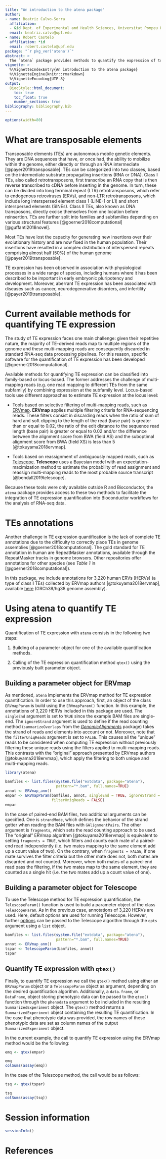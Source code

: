 ```yaml
---
title: "An introduction to the atena package"
author:
- name: Beatriz Calvo-Serra
  affiliation:
  - &id Dept. of Experimental and Health Sciences, Universitat Pompeu Fabra, Barcelona, Spain
  email: beatriz.calvo@upf.edu
- name: Robert Castelo
  affiliation: *id
  email: robert.castelo@upf.edu
package: "`r pkg_ver('atena')`"
abstract: >
  The `atena` package provides methods to quantify the expression of transposable elements within R and Bioconductor.
vignette: >
  %\VignetteIndexEntry{An introduction to the atena package}
  %\VignetteEngine{knitr::rmarkdown}
  %\VignetteEncoding{UTF-8}
output:
  BiocStyle::html_document:
    toc: true
    toc_float: true
    number_sections: true
bibliography: bibliography.bib
---
```


```r
options(width=80)
```

# What are transposable elements

Transposable elements (TEs) are autonomous mobile genetic elements. They are DNA sequences that have, or once had, the ability to mobilize within the genome, either directly or through an RNA intermediate [@payer2019transposable]. TEs can be categorized into two classes, based on the intermediate substrate propagating insertions (RNA or DNA). Class I TEs, also called retrotransposons, first transcribe an RNA copy that is then reverse transcribed to cDNA before inserting in the genome. In turn, these can be divided into long terminal repeat (LTR) retrotransposons, which refer to endogenous retroviruses (ERVs), and non-LTR retrotransposons, which include long interspersed element class 1 (LINE-1 or L1) and short interspersed elements (SINEs). Class II TEs, also known as DNA transposons, directly excise themselves from one location before reinsertion. TEs are further split into families and subfamilies depending on various structural features [@goerner2018computational]  [@guffanti2018novel].

Most TEs have lost the capacity for generating new insertions over their evolutionary history and are now fixed in the human population. Their insertions have resulted in a complex distribution of interspersed repeats comprising almost half (50%) of the human genome [@payer2019transposable].

TE expression has been observed in association with physiological processes in a wide range of species, including humans where it has been described to be important in early embryonic pluripotency and development. Moreover, aberrant TE expression has been associated with diseases such as cancer, neurodegenerative disorders, and infertility [@payer2019transposable].

# Current available methods for quantifying TE expression

The study of TE expression faces one main challenge: given their repetitive nature, the majority of TE-derived reads map to multiple regions of the genome and these multi-mapping reads are consequently discarded in standard RNA-seq data processing pipelines. For this reason, specific software for the quantification of TE expression has been developed [@goerner2018computational].

Available methods for quantifying TE expression can be classified into family-based or locus-based. The former addresses the challenge of multi-mapping reads (e.g. one read mapping to different TEs from the same subfamily) by combining expression at the subfamily level. Locus-based tools use different approaches to estimate TE expression at the locus level:

* Tools based on selective filtering of multi-mapping reads, such as [ERVmap](https://github.com/mtokuyama/ERVmap). **ERVmap** applies multiple filtering criteria for RNA-sequencing reads. These filters consist in discarding reads when the ratio of sum of hard and soft clipping to the length of the read (base pair) is greater than or equal to 0.02, the ratio of the edit distance to the sequence read length (base pair) is greater or equal to 0.02 and/or the difference between the alignment score from BWA (field AS) and the suboptimal alignment score from BWA (field XS) is less than 5 [@tokuyama2018ervmap]. 

* Tools based on reassignment of ambiguously mapped reads, such as [Telescope](https://github.com/mlbendall/telescope). **Telescope** uses a Bayesian model with an expectation-maximization method to estimate the probability of read assignment and reassign multi-mapping reads to the most probable source transcript [@bendall2019telescope].

Because these tools were only available outside R and Bioconductor, the `atena` package provides access to these two methods to facilitate the integration of TE expression quantification into Bioconductor workflows for the analysis of RNA-seq data.

# TEs annotations

Another challenge in TE expression quantification is the lack of complete TE annotations due to the difficulty to correctly place TEs in genome assemblies [@goerner2018computational]. The gold standard for TE annotation in human are RepeatMasker annotations, available through the RepeatMasker tracks in genome browsers. Other repositories offer annotations for other species (see *Table 1* in [@goerner2018computational]).

In this package, we include annotations for 3,220 human ERVs (HERVs) (a type of class I TEs) collected by ERVmap authors [@tokuyama2018ervmap], available [here](https://github.com/mtokuyama/ERVmap/blob/master/ERVmap.bed) (GRCh38/hg38 genome assembly).


# Using atena to quantify TE expression

Quantification of TE expression with `atena` consists in the following two steps:

1. Building of a parameter object for one of the available quantification methods.

2. Calling of the TE expression quantification method `qtex()` using the previously
   built parameter object.

## Building a parameter object for ERVmap

As mentioned, `atena` implements the ERVmap method for TE expression quantification. In order to use this approach, first, an object of the class `ERVmapParam` is build using the `ERVmapParam()` function. In this example, the annotations of 3,220 HERVs included in this package are used. The `singleEnd` argument is set to `TRUE` since the example BAM files are single-end. The `ignoreStrand` argument is used to define if the read counting method (`summarizeOverlaps` from the [*GenomicAlignments*](https://bioconductor.org/packages/release/bioc/html/GenomicAlignments.html) package) takes the strand of reads and elements into account or not. Moreover, note that the `filterUniqReads` argument is set to `FALSE`. This causes all the "unique" reads to be considered when computing TE expression without previously filtering these unique reads using the filters applied to multi-mapping reads. This contrasts with the "original" approach presented by ERVmap authors [@tokuyama2018ervmap], which apply the filtering to both unique and multi-mapping reads. 

```r
library(atena)
```


```r
bamfiles <- list.files(system.file("extdata", package="atena"),
                       pattern="*.bam", full.names=TRUE)
annot <- ERVmap_ann()
empar <- ERVmapParam(bamfiles, annot, singleEnd = TRUE, ignoreStrand = TRUE,
                     filterUniqReads = FALSE)
empar
```

In the case of paired-end BAM files, two additional arguments can be specified. One is `strandMode`, which defines the behavior of the strand getter when reading the BAM files with `GAlignmentPairs`. The other argument is `fragments`, which sets the read counting approach to be used. The "original" ERVmap algorithm [@tokuyama2018ervmap] is equivalent to setting `fragments = TRUE`, which filters and counts each mate of a paired-end read independently (i.e. two mates mapping to the same element add up a count value of two). On the contrary, when `fragments = FALSE`, if one mate survives the filter criteria but the other mate does not, both mates are discarded and not counted. Moreover, when both mates of a paired-end read pass the filtering, if the two mates map to the same element, they are counted as a single hit (i.e. the two mates add up a count value of one).

## Building a parameter object for Telescope

To use the Telescope method for TE expression quantification, the `TelescopeParam()` function is used to build a parameter object of the class `TelescopeParam`. As in the previous case, annotations of 3,220 HERVs are used. Here, default options are used for running Telescope. However, further [options](https://github.com/mlbendall/telescope) can be passed to the Telescope algorithm through the `opts` argument using a `list` object.

```r
bamfiles <- list.files(system.file("extdata", package="atena"),
                       pattern="*.bam", full.names=TRUE)
annot <- ERVmap_ann()
tspar <- TelescopeParam(bamfiles, annot)
tspar
```


## Quantify TE expression with `qtex()`

Finally, to quantify TE expression we call the `qtex()` method using either an `ERVmapParam` object or a `TelescopeParam` object as argument, depending on the desired quantification algorithm. Additionally, a `data.frame`, or `DataFrame`, object storing phenotypic data can be passed to the `qtex()` function through the `phenodata` argument to be included in the resulting `SummarizedExperiment` object. The `qtex()` method returns a `SummarizedExperiment` object containing the resulting TE quantification. In the case that phenotypic data was provided, the row names of these phenotypic data are set as column names of the output `SummarizedExperiment` object.

In the current example, the call to quantify TE expression using the ERVmap method would be the following:

```r
emq <- qtex(empar)
```
```r
emq
colSums(assay(emq))
```

In the case of the Telescope method, the call would be as follows:

```r
tsq <- qtex(tspar)
```
```r
tsq
colSums(assay(tsq))
```

# Session information

```r
sessionInfo()
```

# References
